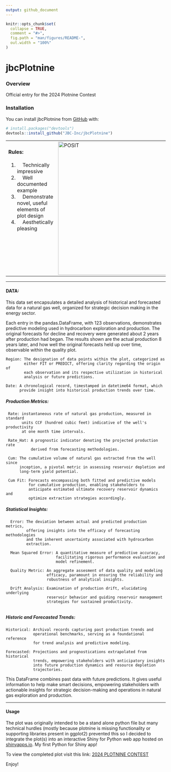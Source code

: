 ```yaml
---
output: github_document
---
```


```r
knitr::opts_chunk$set(
  collapse = TRUE,
  comment = "#>",
  fig.path = "man/figures/README-",
  out.width = "100%"
)
```

# jbcPlotnine

### Overview

Official entry for the 2024 Plotnine Contest

### Installation

You can install jbcPlotnine from [GitHub](https://github.com/) with:

``` r
# install.packages("devtools")
devtools::install_github("JBC-Inc/jbcPlotnine")
```

<table style="border-collapse: collapse; border: none;">
  <tr style="vertical-align: top; border: none;">
  <td style="vertical-align: top; border: none;">
  #### Rules:
  <ol>
    <li>&nbsp;&nbsp;&nbsp;&nbsp;Technically impressive</li>
    <li>&nbsp;&nbsp;&nbsp;&nbsp;Well documented example</li>
    <li>&nbsp;&nbsp;&nbsp;&nbsp;Demonstrate novel, useful elements of plot design</li>
    <li>&nbsp;&nbsp;&nbsp;&nbsp;Aesthetically pleasing</li>
  </ol>
  </td>
  <td style="vertical-align: top; border: none;">
    <img src="https://posit.co/wp-content/uploads/2024/05/Screenshot-2024-05-15-at-4.48.47%E2%80%AFPM.jpg" alt="POSIT" width="420">
  </td>
  </tr>
</table>

---

#### DATA:
    
  This data set encapsulates a detailed analysis of historical and forecasted 
  data for a natural gas well, organized for strategic decision making in the 
  energy sector.

  Each entry in the pandas.DataFrame, with 123 observations, demonstrates
  predictive modeling used in hydrocarbon exploration and production. The 
  original forecasts for decline and recovery were generated about 2 years
  after production had began. The results shown are the actual production
  8 years later, and how well the original forecasts held up over time, 
  observable within the quality plot.

    Region: The designation of data points within the plot, categorized as
            either FIT or PREDICT, offering clarity regarding the origin of
            each observation and its respective utilization in historical
            analysis or future predictions.

    Date: A chronological record, timestamped in datetime64 format, which
          provide insight into historical production trends over time.

##### Production Metrics:

     Rate: instantaneous rate of natural gas production, measured in standard
           units CCF (hundred cubic feet) indicative of the well's productivity 
           at one month time intervals.

     Rate_Hat: A prognostic indicator denoting the projected production rate
               derived from forecasting methodologies.

     Cum: The cumulative volume of natural gas extracted from the well since
          inception, a pivotal metric in assessing reservoir depletion and
          long-term yield potential.

     Cum Fit: Forecasts encompassing both fitted and predictive models
              for cumulative production, enabling stakeholders to
              anticipate estimated ultimate recovery reservoir dynamics and 
              optimize extraction strategies accordingly.

##### Statistical Insights:

      Error: The deviation between actual and predicted production metrics,
             offering insights into the efficacy of forecasting methodologies
             and the inherent uncertainty associated with hydrocarbon
             extraction.

      Mean Squared Error: A quantitative measure of predictive accuracy,
                          facilitating rigorous performance evaluation and
                          model refinement.

      Quality Metric: An aggregate assesment of data quality and modeling
                      efficacy, paramount in ensuring the reliability and
                      robustness of analytical insights.

      Drift Analysis: Examination of production drift, elucidating underlying
                      reservoir behavior and guiding reservoir management
                      strategies for sustained productivity.
                      
##### Historic and Forecasted Trends:

    Historical: Archival records capturing past production trends and
                operational benchmarks, serving as a foundational reference
                for trend analysis and predictive modeling.

    Forecasted: Projections and prognostications extrapolated from historical
                trends, empowering stakeholders with anticipatory insights
                into future production dynamics and resource depletion
                trajectories.

  This DataFrame combines past data with future predictions. It gives useful 
  information to help make smart decisions, empowering stakeholders with 
  actionable insights for strategic decision-making and operations in natural 
  gas exploration and production.

---

#### Usage

  The plot was originally intended to be a stand alone python file but many technical hurdles (mostly because plotnine is missing functionality or supporting libraries present in ggplot2) prevented this so I decided to integrate the plot(s) into an interactive Shiny for Python web app hosted on [shinyapps.io](https://shinyapps.io). My first Python for Shiny app!

 To view the completed plot visit this link: [2024 PLOTNINE CONTEST](https://kraggle.shinyapps.io/jcplotnine/)
 
 Enjoy!
 

